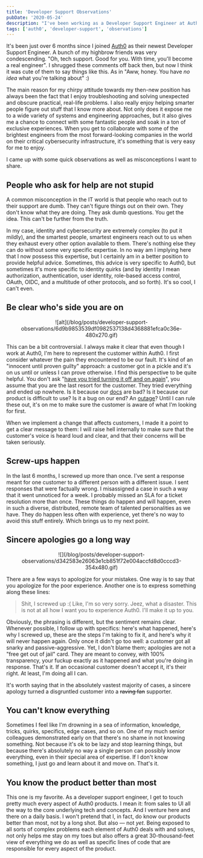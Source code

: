 ```yaml
---
title: 'Developer Support Observations'
pubDate: '2020-05-24'
description: "I've been working as a Developer Support Engineer at Auth0 for the past six months. Here're a few things I learned along the way."
tags: ['auth0', 'developer-support', 'observations']
---
```



It's been just over 6 months since I joined [Auth0](https://auth0.com/) as their newest Developer Support Engineer. A bunch of my highbrow friends was very condescending. "Oh, tech support. Good for you. With time, you'll become a real engineer". I shrugged these comments off back then, but now I think it was cute of them to say things like this. As in "Aww, honey. You have _no idea_ what you're talking about" :)

The main reason for my chirpy attitude towards my then-new position has always been the fact that I enjoy troubleshooting and solving unexpected and obscure practical, real-life problems. I also really enjoy helping smarter people figure out stuff that I know more about. Not only does it expose me to a wide variety of systems and engineering approaches, but it also gives me a chance to connect with some fantastic people and soak in a ton of exclusive experiences. When you get to collaborate with some of the brightest engineers from the most forward-looking companies in the world on their critical cybersecurity infrastructure, it's something that is very easy for me to enjoy.

I came up with some quick observations as well as misconceptions I want to share.

## People who ask for help are not stupid

A common misconception in the IT world is that people who reach out to their support are dumb. They can't figure things out on their own. They don't know what they are doing. They ask dumb questions. You get the idea. This can't be further from the truth.

In my case, identity and cybersecurity are extremely complex (to put it mildly), and the smartest people, smartest engineers reach out to us when they exhaust every other option available to them. There's nothing else they can do without some very specific expertise. In no way am I implying here that I now possess this expertise, but I certainly am in a better position to provide helpful advice. Sometimes, this advice is very specific to Auth0, but sometimes it's more specific to identity quirks (and by identity I mean authorization, authentication, user identity, role-based access control, OAuth, OIDC, and a multitude of other protocols, and so forth). It's so cool, I can't even.

## Be clear who's side you are on

<center>
  ![alt](/blog/posts/developer-support-observations/6d9b9853539df0982537138d4368881efca0c36e-480x270.gif)
</center>

This can be a bit controversial. I always make it clear that even though I work at Auth0, I'm here to represent the customer within Auth0. I first consider whatever the pain they encountered to be our fault. It's kind of an "innocent until proven guilty" approach: a customer got in a pickle and it's on us until or unless I can prove otherwise. I find this perspective to be quite helpful. You don't ask "[have you tried turning it off and on again](https://www.youtube.com/watch?v=nn2FB1P_Mn8&feature=emb_title)", you assume that you are the last resort for the customer. They tried everything and ended up nowhere. Is it because our [docs](https://auth0.com/docs) are bad? Is it because our product is difficult to use? Is it a bug on our end? An [outage](https://status.auth0.com/)? Until I can rule these out, it's on me to make sure the customer is aware of what I'm looking for first.

When we implement a change that affects customers, I made it a point to get a clear message to them: I will raise hell internally to make sure that the customer's voice is heard loud and clear, and that their concerns will be taken seriously.

## Screw-ups happen

<Picture
  alt="Facepalm"
  src="/blog/posts/developer-support-observations/140b5fc3379513d9b6e3f76f2c77281eadbaefd2-602x482.jpg"
  placeholder="blurred"
/>

In the last 6 months, I screwed up more than once. I've sent a response meant for one customer to a different person with a different issue. I sent responses that were factually wrong. I misassigned a case in such a way that it went unnoticed for a week. I probably missed an SLA for a ticket resolution more than once. These things do happen and will happen, even in such a diverse, distributed, remote team of talented personalities as we have. They do happen less often with experience, yet there's no way to avoid this stuff entirely. Which brings us to my next point.

## Sincere apologies go a long way

<center>
  ![](/blog/posts/developer-support-observations/d342583e26063e1cb851f72e004accfd8d0cccd3-354x480.gif)
</center>

There are a few ways to apologize for your mistakes. One way is to say that you apologize for the poor experience. Another one is to express something along these lines:

> Shit, I screwed up :( Like, I'm so very sorry. Jeez, what a disaster. This is not at all how I want you to experience Auth0. I'll make it up to you.

Obviously, the phrasing is different, but the sentiment remains clear. Whenever possible, I follow up with specifics: here's what happened, here's why I screwed up, these are the steps I'm taking to fix it, and here's why it will never happen again. Only once it didn't go too well: a customer got all snarky and passive-aggressive. Yet, I don't blame them; apologies are not a "free get out of jail" card. They are meant to convey, with 100% transparency, your fuckup exactly as it happened and what you're doing in response. That's it. If an occasional customer doesn't accept it, it's their right. At least, I'm doing all I can.

It's worth saying that in the absolutely vastest majority of cases, a sincere apology turned a disgruntled customer into a ~~raving fan~~ supporter.

## You can't know everything

<Picture
  alt="I know nothing"
  src="blog/posts/developer-support-observations/cebbce2d501ca0be67dc91c8571ef87f67052d86-576x342.jpg"
  placeholder="blurred"
/>

Sometimes I feel like I'm drowning in a sea of information, knowledge, tricks, quirks, specifics, edge cases, and so on. One of my much senior colleagues demonstrated early on that there's no shame in not knowing something. Not because it's ok to be lazy and stop learning things, but because there's absolutely no way a single person can possibly know everything, even in their special area of expertise. If I don't know something, I just go and learn about it and move on. That's it.

## You know the product better than most

<Picture
  alt="I Know things"
  src="blog/posts/developer-support-observations/27e3fe404ee76f485364a7c4689900e3cbf538c2-650x360.jpg"
  placeholder="blurred"
/>

This one is my favorite. As a developer support engineer, I get to touch pretty much every aspect of Auth0 products. I mean it: from sales to UI all the way to the core underlying tech and concepts. And I venture here and there on a daily basis. I won't pretend that I, in fact, do know our products better than most, not by a long shot. But also — not _yet_. Being exposed to all sorts of complex problems each element of Auth0 deals with and solves, not only helps me stay on my toes but also offers a great 30-thousand-feet view of everything we do as well as specific lines of code that are responsible for every aspect of the product.
